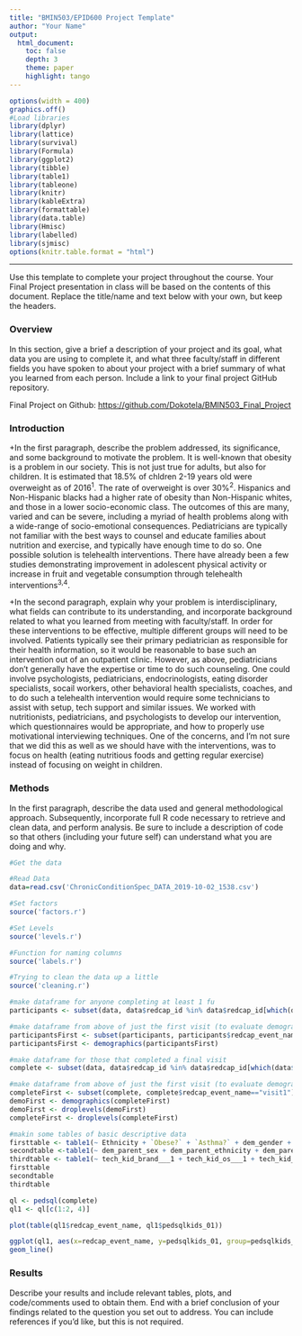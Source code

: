 ```yaml
---
title: "BMIN503/EPID600 Project Template"
author: "Your Name"
output: 
  html_document:
    toc: false 
    depth: 3 
    theme: paper 
    highlight: tango
---
```

```r
options(width = 400)
graphics.off()
#Load libraries
library(dplyr)
library(lattice)
library(survival)
library(Formula)
library(ggplot2)
library(tibble)
library(table1)
library(tableone)
library(knitr)
library(kableExtra)
library(formattable)
library(data.table)
library(Hmisc)
library(labelled)
library(sjmisc)
options(knitr.table.format = "html")
```  
***
Use this template to complete your project throughout the course. Your Final Project presentation in class will be based on the contents of this document. Replace the title/name and text below with your own, but keep the headers.

### Overview
In this section, give a brief a description of your project and its goal, what data you are using to complete it, and what three faculty/staff in different fields you have spoken to about your project with a brief summary of what you learned from each person. Include a link to your final project GitHub repository.

Final Project on Github: [https://github.com/Dokotela/BMIN503_Final_Project](https://github.com/Dokotela/BMIN503_Final_Project)


### Introduction 
+In the first paragraph, describe the problem addressed, its significance, and some background to motivate the problem.
It is well-known that obesity is a problem in our society. This is not just true for adults, but also for children. It is estimated that 18.5% of chldren 2-19 years old were overweight as of 2016^1^. The rate of overweight is over 30%^2^. Hispanics and Non-Hispanic blacks had a higher rate of obesity than Non-Hispanic whites, and those in a lower socio-economic class. The outcomes of this are many, varied and can be severe, including a myriad of health problems along with a wide-range of socio-emotional consequences. Pediatricians are typically not familiar with the best ways to counsel and educate families about nutrition and exercise, and typically have enough time to do so. One possible solution is telehealth interventions. There have already been a few studies demonstrating improvement in adolescent physical activity or increase in fruit and vegetable consumption through telehealth interventions^3,4^.

+In the second paragraph, explain why your problem is interdisciplinary, what fields can contribute to its understanding, and incorporate background related to what you learned from meeting with faculty/staff.
In order for these interventions to be effective, multiple different groups will need to be involved. Patients typically see their primary pediatrician as responsible for their health information, so it would be reasonable to base such an intervention out of an outpatient clinic. However, as above, pediatricians don't generally have the expertise or time to do such counseling. One could involve psychologists, pediatricians, endocrinologists, eating disorder specialists, socail workers, other behavioral health specialists, coaches, and to do such a telehealth intervention would require some technicians to assist with setup, tech support and similar issues. We worked with nutritionists, pediatricians, and psychologists to develop our intervention, which questionnaires would be appropriate, and how to properly use motivational interviewing techniques. One of the concerns, and I'm not sure that we did this as well as we should have with the interventions, was to focus on health (eating nutritious foods and getting regular exercise) instead of focusing on weight in children. 


### Methods
In the first paragraph, describe the data used and general methodological approach. Subsequently, incorporate full R code necessary to retrieve and clean data, and perform analysis. Be sure to include a description of code so that others (including your future self) can understand what you are doing and why. 
```r
#Get the data

#Read Data
data=read.csv('ChronicConditionSpec_DATA_2019-10-02_1538.csv')

#Set factors
source('factors.r')

#Set Levels
source('levels.r')

#Function for naming columns
source('labels.r')

#Trying to clean the data up a little
source('cleaning.r')
```

```r
#make dataframe for anyone completing at least 1 fu
participants <- subset(data, data$redcap_id %in% data$redcap_id[which(data$redcap_event_name=="visit1")])

#make dataframe from above of just the first visit (to evaluate demographics)
participantsFirst <- subset(participants, participants$redcap_event_name=="visit1")
participantsFirst <- demographics(participantsFirst)

#make dataframe for those that completed a final visit
complete <- subset(data, data$redcap_id %in% data$redcap_id[which(data$redcap_event_name=="visit6")])

#make dataframe from above of just the first visit (to evaluate demographics)
completeFirst <- subset(complete, complete$redcap_event_name=="visit1")
demoFirst <- demographics(completeFirst)
demoFirst <- droplevels(demoFirst)
completeFirst <- droplevels(completeFirst)
```

```r
#makin some tables of basic descriptive data
firsttable <- table1(~ Ethnicity + `Obese?` + `Asthma?` + dem_gender + dem_grade + dem_language_pref + dem_language_home + dem_parent_habitants, data=completeFirst)
secondtable <-table1(~ dem_parent_sex + dem_parent_ethnicity + dem_parent_language_pref + dem_parent_school + dem_parent_us + dem_parent_job + dem_parent_income + dem_parent_marital, data=completeFirst)
thirdtable <- table1(~ tech_kid_brand___1 + tech_kid_os___1 + tech_kid_device_time, data=completeFirst)
firsttable
secondtable
thirdtable
```

```r
ql <- pedsql(complete)
ql1 <- ql[c(1:2, 4)]

plot(table(ql1$redcap_event_name, ql1$pedsqlkids_01))

ggplot(ql1, aes(x=redcap_event_name, y=pedsqlkids_01, group=pedsqlkids_01)) +
geom_line()
```
### Results
Describe your results and include relevant tables, plots, and code/comments used to obtain them. End with a brief conclusion of your findings related to the question you set out to address. You can include references if you'd like, but this is not required.
